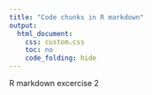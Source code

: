 ```yaml
---
title: "Code chunks in R markdown"
output:
  html_document:
    css: custom.css
    toc: no
    code_folding: hide
---
```


R markdown excercise 2